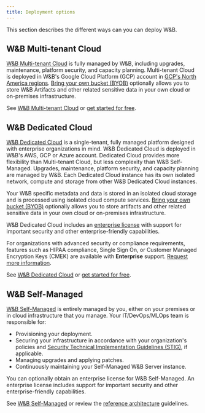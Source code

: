 ```yaml
---
title: Deployment options
---
```

This section describes the different ways can you can deploy W&B.

## W&B Multi-tenant Cloud
[W&B Multi-tenant Cloud](/platform/hosting/#wb-multi-tenant-cloud) is fully managed by W&B, including upgrades, maintenance, platform security, and capacity planning. Multi-tenant Cloud is deployed in W&B's Google Cloud Platform (GCP) account in [GCP's North America regions](https://cloud.google.com/compute/docs/regions-zones). [Bring your own bucket (BYOB)](/platform/hosting/data-security/secure-storage-connector) optionally allows you to store W&B Artifacts and other related sensitive data in your own cloud or on-premises infrastructure.

See [W&B Multi-tenant Cloud](/platform/hosting/#wb-multi-tenant-cloud) or [get started for free](https://app.wandb.ai/login?signup=true).

## W&B Dedicated Cloud
[W&B Dedicated Cloud](/platform/hosting/#wb-dedicated-cloud) is a single-tenant, fully managed platform designed with enterprise organizations in mind. W&B Dedicated Cloud is deployed in W&B's AWS, GCP or Azure account. Dedicated Cloud provides more flexibility than Multi-tenant Cloud, but less complexity than W&B Self-Managed. Upgrades, maintenance, platform security, and capacity planning are managed by W&B. Each Dedicated Cloud instance has its own isolated network, compute and storage from other W&B Dedicated Cloud instances.

Your W&B specific metadata and data is stored in an isolated cloud storage and is processed using isolated cloud compute services. [Bring your own bucket (BYOB)](/platform/hosting/data-security/secure-storage-connector) optionally allows you to store artifacts and other related sensitive data in your own cloud or on-premises infrastructure.

W&B Dedicated Cloud includes an [enterprise license](/platform/hosting/hosting-options/self-managed/) with support for important security and other enterprise-friendly capabilities.

For organizations with advanced security or compliance requirements, features such as HIPAA compliance, Single Sign On, or Customer Managed Encryption Keys (CMEK) are available with **Enterprise** support. [Request more information](https://wandb.ai/site/contact).

See [W&B Dedicated Cloud](/platform/hosting/#wb-dedicated-cloud) or [get started for free](https://app.wandb.ai/login?signup=true).

## W&B Self-Managed
[W&B Self-Managed](/platform/hosting/hosting-options/self-managed/) is entirely managed by you, either on your premises or in cloud infrastructure that you manage. Your IT/DevOps/MLOps team is responsible for:
- Provisioning your deployment.
- Securing your infrastructure in accordance with your organization's policies and [Security Technical Implementation Guidelines (STIG)](https://en.wikipedia.org/wiki/Security_Technical_Implementation_Guide), if applicable.
- Managing upgrades and applying patches.
- Continuously maintaining your Self-Managed W&B Server instance.

You can optionally obtain an enterprise license for W&B Self-Managed. An enterprise license includes support for important security and other enterprise-friendly capabilities.

See [W&B Self-Managed](/platform/hosting/hosting-options/self-managed/) or review the [reference architecture](/platform/hosting/self-managed/ref-arch/) guidelines.
